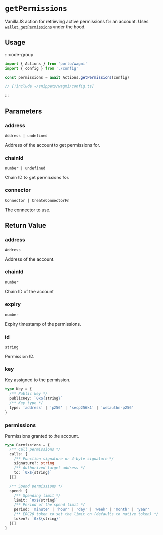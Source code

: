 # `getPermissions`

VanillaJS action for retrieving active permissions for an account. Uses [`wallet_getPermissions`](/sdk/rpc/wallet_getPermissions) under the hood.

## Usage

:::code-group

```ts twoslash [example.ts]
import { Actions } from 'porto/wagmi'
import { config } from './config'

const permissions = await Actions.getPermissions(config)
```

```ts twoslash [config.ts] filename="config.ts"
// [!include ~/snippets/wagmi/config.ts]
```

:::

## Parameters

### address

`Address | undefined`

Address of the account to get permissions for.

### chainId

`number | undefined`

Chain ID to get permissions for.

### connector

`Connector | CreateConnectorFn`

The connector to use.

## Return Value

### address

`Address`

Address of the account.

### chainId

`number`

Chain ID of the account.

### expiry

`number`

Expiry timestamp of the permissions.

### id

`string`

Permission ID.

### key

Key assigned to the permission.

```ts
type Key = {
  /** Public key */
  publicKey: `0x${string}`
  /** Key type */
  type: 'address' | 'p256' | 'secp256k1' | 'webauthn-p256'
}
```

### permissions

Permissions granted to the account.

```ts
type Permissions = {
  /** Call permissions */
  calls: {
    /** Function signature or 4-byte signature */
    signature?: string
    /** Authorized target address */
    to: `0x${string}`
  }[]

  /** Spend permissions */
  spend: {
    /** Spending limit */
    limit: `0x${string}`
    /** Period of the spend limit */
    period: 'minute' | 'hour' | 'day' | 'week' | 'month' | 'year'
    /** ERC20 token to set the limit on (defaults to native token) */
    token?: `0x${string}`
  }[]
}

